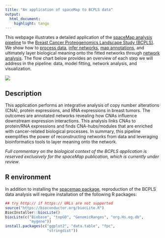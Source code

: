 ```yaml
---
title: "An application of spaceMap to BCPLS data"
output:
  html_document:
    highlight: tango
---
```


This webpage illustrates a detailed application of the [spaceMap analysis pipeline](https://topherconley.github.io/spacemap/index.html) to the [Breast Cancer Proteogenomics Landscape Study (BCPLS)](http://www.nature.com/nature/journal/v534/n7605/abs/nature18003.html). We show how to [process data](https://topherconley.github.io/neta-bcpls/data.html), [infer networks](https://topherconley.github.io/neta-bcpls/mfits.html), [map annotations](https://topherconley.github.io/neta-bcpls/annot.html), and ultimately layer biological meaning onto the fitted networks through [network analysis](https://topherconley.github.io/neta-bcpls/neta.html). The flow chart below provides an overview of each step we will address in the pipeline: data, model fitting, network analysis, and visualization.

![](figures/flow-chart-4.png)


## Description 
This application  performs an integrative analysis of copy number alterations (CNA),  protein expressions, and RNA expressions in breast tumors. The outcomes are annotated networks revealing how CNAs influence downstream expression  interactions. This analysis links CNAs to protein/RNA expressions and finds CNA-hubs/modules that are enriched with cancer-related biological processes. In summary, this pipeline exemplifies the power of reconstructing networks from data and leveraging bioinformatics tools to layer meaning onto the network. 

*Full commentary on the biological context of the BCPLS application is reserved exclusively for the spaceMap publication, which is currently under review*. 

<!--


## Data/Annotation



In order to understand the biological pathways that are perturbed by predictor nodes (e.g. CNA), the creation of a Gene  Ontology (or KEGG) universe is essential. By associating individual genes with their higher order biological processses, we can perform pathway analysis on the network. We illustrate how to derive such a universe in the [Gene Ontology tab](neta/prep-go-universes.html). 

## Model Fitting


##  Network Analysis

Deploying the network analysis toolkit is as simple as calling the `spacemap::neta` function. For now, there is one standard analysis that is implemented; however, the toolkit has an modular implementation, which makes it flexible to adapt the analysis to the future needs of users. The [Network Analysis tab](neta/neta-bcpls.html) illustrates the input and output of `spacemap::neta` with respect to the cleaned BCPLS data. 

## Visualization

-->

## R environment 

In addition to installing the [spacemap package](https://topherconley.github.io/spacemap/), reproduction of the BCPLS data analysis will require installation of the following R packages: 

```r
## try http:// if https:// URLs are not supported
source("https://bioconductor.org/biocLite.R")
BiocInstaller::biocLite()
biocLite(c("Biobase", "topGO", "GenomicRanges", "org.Hs.eg.db",
           "mygene"))
install.packages(c("ggplot2", "data.table", "fpc", 
                   "stringdist"))
```

